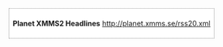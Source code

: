 <div style="float: right; border: dotted 1px grey; text-align: left; padding:0.5em; background-color:#fff">
'''Planet XMMS2 Headlines'''
<feed items="10" showdesc="false" showtitle="false">http://planet.xmms.se/rss20.xml</feed>
</div>